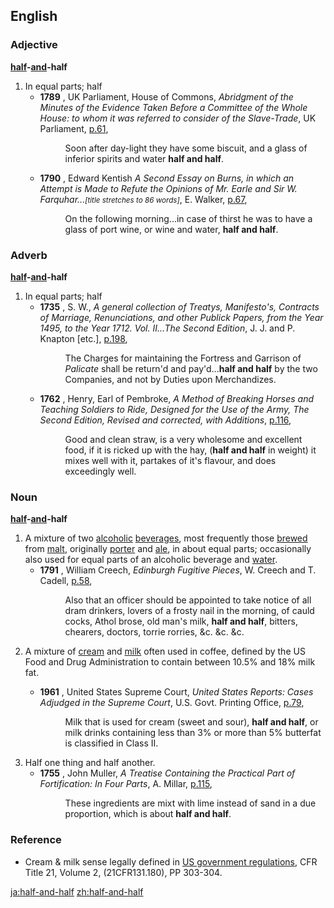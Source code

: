 ==English==

===Adjective===
'''[[half]]-[[and]]-half'''
#In equal parts; half 
#*'''1789''' {{UK}}, UK Parliament, House of Commons, ''Abridgment of the Minutes of the Evidence Taken Before a Committee of the Whole House: to whom it was referred to consider of the Slave-Trade'', UK Parliament, [http://books.google.com/books?vid=OCLC28751368&id=U1cSAAAAIAAJ&pg=RA3-PA61&lpg=RA3-PA61&dq=half-and-half+date:1781-1790&num=100 p.61],
#*:Soon after day-light they have some biscuit, and a glass of inferior spirits and water '''half and half'''.
#*'''1790''' {{UK}}, Edward Kentish ''A Second Essay on Burns, in which an Attempt is Made to Refute the Opinions of Mr. Earle and Sir W. Farquhar...<small>[title stretches to 86 words]</small>'', E. Walker, [http://books.google.com/books?vid=OCLC14760990&id=I1eQngSVqWsC&pg=RA1-PA67&lpg=RA1-PA67&dq=half-and-half+date:1791-1800&num=100 p.67],
#*: On the following morning...in case of thirst he was to have a glass of port wine, or wine and water, '''half and half'''.


===Adverb===
'''[[half]]-[[and]]-half'''
#In equal parts; half
#*'''1735''' {{UK}}, S. W., ''A general collection of Treatys, Manifesto's, Contracts of Marriage, Renunciations, and other Publick Papers, from the Year 1495, to the Year 1712. Vol. II...The Second Edition'', J. J. and P. Knapton [etc.], [http://books.google.com/books?vid=OCLC15292587&id=U8nYFSTQhXcC&pg=RA1-PA198&lpg=RA1-PA198&dq=half-and-half+date:1720-1740&num=100 p.198], 
#*:The Charges for maintaining the Fortress and Garrison of ''Palicate'' shall be return'd and pay'd...'''half and half''' by the two Companies, and not by Duties upon Merchandizes.
#*'''1762''' {{UK}}, Henry, Earl of Pembroke, ''A Method of Breaking Horses and Teaching Soldiers to Ride, Designed for the Use of the Army, The Second Edition, Revised and corrected, with Additions'', [http://books.google.com/books?vid=0H5tUSFzK7ko8fZu&id=VW8FAAAAQAAJ&pg=PA116&lpg=PA116&dq=half-and-half+date:1761-1770&num=100#PPA116,M1 p.116],
#*:Good and clean straw, is a very wholesome and excellent food, if it is ricked up with the hay, ('''half and half''' in weight) it mixes well with it, partakes of it's flavour, and does exceedingly well.

===Noun===
'''[[half]]-[[and]]-half'''
# A mixture of two [[alcoholic]] [[beverage]]s, most frequently those [[brew#Verb|brewed]] from [[malt]], originally [[porter]] and [[ale]], in about equal parts; occasionally also used for equal parts of an alcoholic beverage and [[water]]. <!-- Dickens reference removed, as usage predates him -->
#*'''1791''' {{UK}}, William Creech, ''Edinburgh Fugitive Pieces'', W. Creech and T. Cadell, [http://books.google.com/books?vid=OCLC23646488&id=64xZvKwveSUC&pg=PA58&lpg=PA58&dq=half-and-half+date:1791-1800&num=100#PPA58,M1 p.58],
#*:Also that an officer should be appointed to take notice of all dram drinkers, lovers of a frosty nail in the morning, of cauld cocks, Athol brose, old man's milk, '''half and half''', bitters, chearers, doctors, torrie rorries, &c. &c. &c.
#{{US}} A mixture of [[cream]] and [[milk]] often used in coffee, defined by the US Food and Drug Administration to contain between 10.5% and 18% milk fat.
#*'''1961''' {{US}}, United States Supreme Court, ''United States Reports: Cases Adjudged in the Supreme Court'', U.S. Govt. Printing Office, [http://books.google.com/books?vid=OCLC04384322&id=ny_KFJjDNmUC&pg=RA1-PA79&lpg=RA1-PA79&dq=half-and-half+date:1791-1800&num=100#PRA1-PA79,M1 p.79],
#*:Milk that is used for cream (sweet and sour), '''half and half''', or milk drinks containing less than 3% or more than 5% butterfat is classified in Class II.
# Half one thing and half another.
#*'''1755''' {{UK}}, John Muller, ''A Treatise Containing the Practical Part of Fortification: In Four Parts'', A. Millar, [http://books.google.com/books?vid=0jYkvhKtBTYv4E07PC&id=i8gk6KM_q5cC&pg=RA10-PA115&lpg=RA10-PA115&dq=half-and-half+date:1741-1760&num=100 p.115],
#*: These ingredients are mixt with lime instead of sand in a due proportion, which is about '''half and half'''.

===Reference===
* Cream & milk sense legally defined in [http://vm.cfsan.fda.gov/~lrd/FCF131.html US government regulations], CFR Title 21, Volume 2, (21CFR131.180), PP 303-304.

[[ja:half-and-half]]
[[zh:half-and-half]]